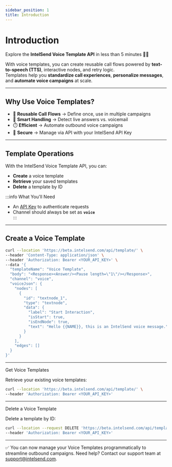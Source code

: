 ```yaml
---
sidebar_position: 1
title: Introduction
---
```



# Introduction

Explore the **IntelSend Voice Template API** in less than 5 minutes 🎤🚀  

With voice templates, you can create reusable call flows powered by **text-to-speech (TTS)**, interactive nodes, and retry logic.  
Templates help you **standardize call experiences**, **personalize messages**, and **automate voice campaigns** at scale.

---

## Why Use Voice Templates?

- 🎤 **Reusable Call Flows** → Define once, use in multiple campaigns  
- 🧠 **Smart Handling** → Detect live answers vs. voicemail  
- ⏱️ **Efficient** → Automate outbound voice campaigns  
- 🔐 **Secure** → Manage via API with your IntelSend API Key  

---

## Template Operations

With the IntelSend Voice Template API, you can:

- **Create** a voice template  
- **Retrieve** your saved templates  
- **Delete** a template by ID  

:::info What You'll Need

- An [API Key](https://intelsend.com) to authenticate requests  
- Channel should always be set as **`voice`**  
:::

---

## Create a Voice Template

```bash
curl --location 'https://beta.intelsend.com/api/template/' \
--header 'Content-Type: application/json' \
--header 'Authorization: Bearer <YOUR_API_KEY>' \
--data '{
  "templateName": "Voice Template",
  "body": "<Response><Answer/><Pause length=\"1\"/></Response>",
  "channel": "voice",
  "voiceJson": {
    "nodes": [
      {
        "id": "textnode_1",
        "type": "textnode",
        "data": {
          "label": "Start Interaction",
          "isStart": true,
          "isEndNode": true,
          "text": "Hello {{NAME}}, this is an IntelSend voice message."
        }
      }
    ],
    "edges": []
  }
}'
```

---
Get Voice Templates

Retrieve your existing voice templates:
```bash
curl --location 'https://beta.intelsend.com/api/template/' \
--header 'Authorization: Bearer <YOUR_API_KEY>'
```

---
Delete a Voice Template

Delete a template by ID:
```bash
curl --location --request DELETE 'https://beta.intelsend.com/api/template/<TEMPLATE_ID>' \
--header 'Authorization: Bearer <YOUR_API_KEY>'
```
---
✅ You can now manage your Voice Templates programmatically to streamline outbound campaigns.
Need help? Contact our support team at [support@intelsend.com](mailto:support@intelsend.com).